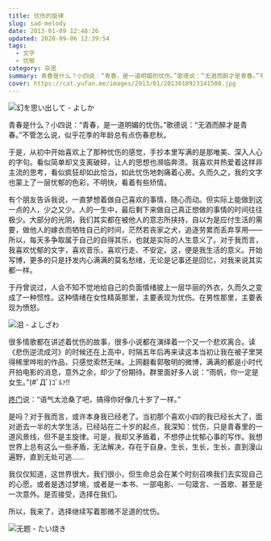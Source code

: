 ```yaml
---
title: 忧伤的旋律
slug: sad-melody
date: 2013-01-09 12:48:26
updated: 2020-09-06 12:39:54
tags:
  - 文字
  - 忧郁
category: 杂思
summary: 青春是什么？小四说：“青春，是一道明媚的忧伤。”歌德说：“无酒而醉才是青春。”不管怎么说，似乎花季的年龄总有点伤春悲秋。
cover: https://cat.yufan.me/images/2013/01/2013010923141500.jpg
---
```


![幻を思い出して - よしか](https://cat.yufan.me/images/2013/01/2013010923203400.jpg)

<MusicPlayer netease={2149019981} />

青春是什么？小四说：“青春，是一道明媚的忧伤。”歌德说：“无酒而醉才是青春。”不管怎么说，似乎花季的年龄总有点伤春悲秋。

于是，从初中开始喜欢上了那种忧伤的感觉，手抄本里写满的是那唯美、深入人心的字句。看似简单却又支离破碎，让人的思想也濒临奔溃。我喜欢并热爱着这样非主流的思考，看似疯狂却如此恰当，如此忧伤地刺痛着心房。久而久之，我的文字也蒙上了一层忧郁的色彩，不明快，看着有些矫情。

有个朋友告诉我说，一直梦想着做自己喜欢的事情，随心而动。但实际上能做到这一点的人，少之又少。人的一生中，最后剩下来做自己真正想做的事情的时间往往极少。大部分的光阴，我们其实都在被他人的意志所挟持，自以为是应付生活的需要，做他人的嫁衣而牺牲自己的时间，茫然若丧家之犬，追逐劳累而丢弃享用——所以，每天多争取属于自己的自得其乐，也就是实际的人生意义了。对于我而言，我喜欢忧郁的文字，喜欢音乐，喜欢行走、不安定。这，便是我生活的意义。开始写博，更多的只是抒发内心满满的莫名愁绪，无论是记事还是回忆，对我来说其实都一样。

于丹曾说过，人会不知不觉地给自己的负面情绪披上一层华丽的外衣，久而久之变成了一种惯性。这种情绪在女性精英那里，主要表现为忧伤。在男性那里，主要表现为愤怒。

![泪 - よしざわ](https://cat.yufan.me/images/2013/01/2013010923260800.jpg)

很多情歌都在讲述着忧伤的故事，很多小说都在演绎着一个又一个悲欢离合。读《悲伤逆流成河》的时候还在上高中，时隔五年后再来读这本当初让我在被子里哭得稀里哗啦的作品，只感觉索然无味。上网翻看郭敬明的微博，满满的都是小时代开拍电影的消息，意外之余，却少了份期待。群里面好多人说：“雨帆，你一定是女生。”(#ﾟДﾟ)ｺﾞﾙｧ!!

[咚门](https://www.dearzd.com)说：“语气太沧桑了吧，搞得你好像几十岁了一样。”

是吗？对于我而言，或许本身我已经老了。当初那个喜欢小四的我已经长大了，面对逝去一半的大学生活，已经站在二十岁的起点，我深知：忧伤，只是青春里的一道风景线，但不是主旋律。可是，我却又矛盾着，不想停止忧郁心事的写作。我想世界上总有这么一些矛盾，无法解决，存在于自身。生长，生长，生长，直到漫山遍野，直到无处可逃……

我仅仅知道，这世界很大，我们很小，但生命总会在某个时刻召唤我们去实现自己的心愿。或者是透过梦境，或者是一本书、一部电影、一句箴言、一首歌、甚至是一次意外。是否接受，选择在我们。

所以，我来了，选择继续写着那微不足道的忧伤。

![无题 - たい烧き](https://cat.yufan.me/images/2013/01/2013010923242700.jpg)
